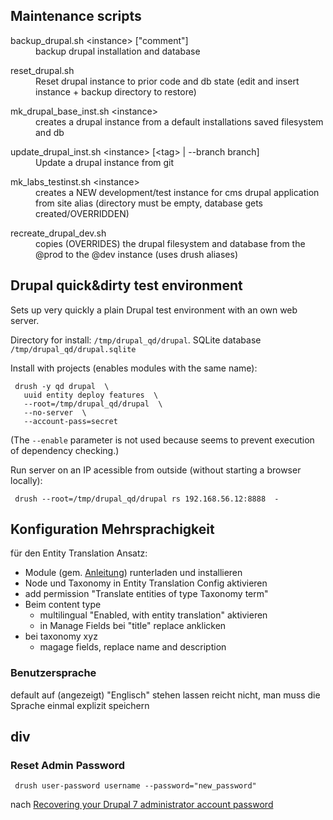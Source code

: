 ==Maintenance scripts==

;backup_drupal.sh &lt;instance&gt; ["comment"]
:backup drupal installation and database

;reset_drupal.sh
:Reset drupal instance to prior code and db state (edit and insert instance + backup directory to restore)

;mk_drupal_base_inst.sh &lt;instance&gt;
:creates a drupal instance from a default installations saved filesystem and db

;update_drupal_inst.sh &lt;instance&gt; [&lt;tag&gt; | --branch branch]
:Update a drupal instance from git

;mk_labs_testinst.sh &lt;instance&gt;
:creates a NEW development/test instance for cms drupal application from site alias (directory must be empty, database gets created/OVERRIDDEN)

;recreate_drupal_dev.sh
:copies (OVERRIDES) the drupal filesystem and database from the @prod to the @dev instance (uses drush aliases)


==Drupal quick&amp;dirty test environment==

Sets up very quickly a plain Drupal test environment with an own web server.

Directory for install: <tt>/tmp/drupal_qd/drupal</tt>. SQLite database <tt>/tmp/drupal_qd/drupal.sqlite</tt>

Install with projects (enables modules with the same name):

  drush -y qd drupal  \
    uuid entity deploy features  \
    --root=/tmp/drupal_qd/drupal  \
    --no-server  \
    --account-pass=secret

(The <tt>--enable</tt> parameter is not used because seems to prevent execution of dependency checking.)

Run server on an IP acessible from outside (without starting a browser locally):

  drush --root=/tmp/drupal_qd/drupal rs 192.168.56.12:8888  -


==Konfiguration Mehrsprachigkeit==

für den Entity Translation Ansatz:

* Module (gem. [http://www.lullabot.com/articles/localized-and-multi-lingual-content-drupal-7 Anleitung]) runterladen und installieren
* Node und Taxonomy in Entity Translation Config aktivieren
* add permission "Translate entities of type Taxonomy term"
* Beim content type
** multilingual "Enabled, with entity translation" aktivieren
** in Manage Fields bei "title" replace anklicken
* bei taxonomy xyz
** magage fields, replace name and description

===Benutzersprache===

default auf (angezeigt) "Englisch" stehen lassen reicht nicht, man muss die Sprache einmal explizit speichern


==div==

===Reset Admin Password===

  drush user-password username --password="new_password"

nach [http://drupal.org/node/1023428 Recovering your Drupal 7 administrator account password]

